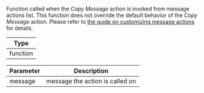 Function called when the *Copy Message* action is invoked from message actions list.
This function does not override the default behavior of the *Copy Message* action.
Please refer to [the guide on customizing message actions](../../../../guides/message_actions_customization.mdx) for details.

| Type |
| - |
| function |

| Parameter | Description |
| - | - |
| message | message the action is called on |
